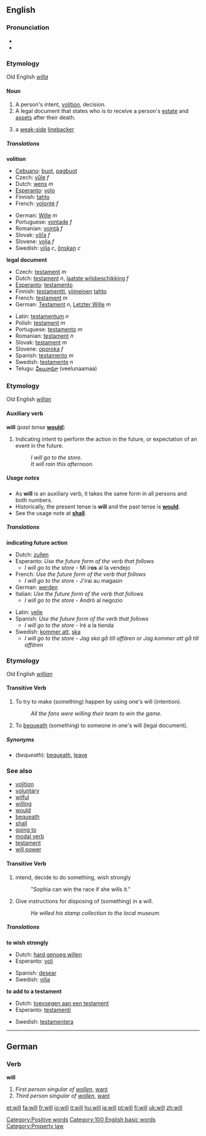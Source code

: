 {{see|Will}}
==English==

{{rank|said|would|been|47|will|no|them|when}}

===Pronunciation===
* {{IPA|[[RP]] /wɪl/}}
*{{audio|en-us-will.ogg|Audio (US)}}

===Etymology===
Old English ''[[willa]]''
====Noun====
{{en-noun-reg}}

#<!--DefA-->A person's intent, [[volition]], decision.
#<!--DefB-->A legal document that states who is to receive a person's [[estate]] and [[asset]]s after their death.
#{{fb}} a [[weak side|weak-side]] [[linebacker]]

=====Translations=====
<!--DefA-->'''volition'''
{{top}}
*[[Cebuano]]: [[buot]], [[pagbuot]]
*Czech: [[vůle]] ''f''
*Dutch: [[wens]] ''m''
*[[Esperanto]]: [[volo]]
*Finnish: [[tahto]]
*French: [[volonté]] ''f''
{{mid}}
*German: [[Wille]] ''m''
*Portuguese: [[vontade]] ''f''
*Romanian: [[voinţă]] ''f''
*Slovak: [[vôľa]] ''f''
*Slovene: [[volja]] ''f''
*Swedish: [[vilja]] ''c'', [[önskan]] ''c''
{{bottom}}

<!--DefB-->'''legal document'''
{{top}}
*Czech: [[testament#Czech|testament]] ''m''
*Dutch: [[testament]] ''n'', [[laatste wilsbeschikking]] ''f''
*[[Esperanto]]: [[testamento#Esperanto|testamento]]
*Finnish: [[testamentti]], [[viimeinen]] [[tahto]]
*French: [[testament#French|testament]] ''m''
*German: [[Testament]] ''n'', [[Letzter Wille]] ''m''
{{mid}}
*Latin:  [[testamentum]] ''n''
*Polish: [[testament#Polish|testament]] ''m''
*Portuguese: [[testamento#Portuguese|testamento]] ''m''
*Romanian: [[testament#Romanian|testament]] ''n''
*Slovak: [[testament#Slovak|testament]] ''m''
*Slovene: [[oporoka]] ''f''
*Spanish: [[testamento]] ''m''
*Swedish: [[testamente]] ''n''
*Telugu: [[వీలునామా]] (veelunaamaa)
{{bottom}}

===Etymology===
Old English ''[[willan]]''
====Auxiliary verb====
'''will''' (''past tense'' '''[[would]]''')

#<!--DefC-->Indicating intent to perform the action in the future, or expectation of an event in the future.
#:''I will go to the store.''
#:''It will rain this afternoon.''
<!--There are actually many more meanings as an auxiliary verb.-->

=====Usage notes=====
*As '''will''' is an auxiliary verb, it takes the same form in all persons and both numbers.
*Historically, the present tense is '''will''' and the past tense is '''[[would]]'''.
*See the usage note at '''[[shall]]'''.

=====Translations=====

<!--DefC-->'''indicating future action'''
{{top}}
*Dutch: [[zullen]]
*Esperanto: ''Use the future form of the verb that follows''
**''I will go to the store'' - Mi ir'''os''' al la vendejo
*French: ''Use the future form of the verb that follows''
**''I will go to the store'' - J'irai au magasin
*German: [[werden]]
*Italian: ''Use the future form of the verb that follows''
**''I will go to the store'' - Andrò al negozio
{{mid}}
*Latin: [[velle]]
*Spanish: ''Use the future form of the verb that follows''
**''I will go to the store'' - Iré a la tienda
*Swedish: [[kommer att]], [[ska]]
**''I will go to the store'' - ''Jag ska gå till affären'' or ''Jag kommer att gå till affären''
{{bottom}}

===Etymology===
Old English ''[[willian]]''
====Transitive Verb====
{{en-infl-reg-consonant|will||}}

#<!--DefD-->To try to make (something) happen by using one's will (intention).
#:''All the fans were willing their team to win the game.''
#<!--DefE-->To [[bequeath]] (something) to someone in one's will (legal document).

=====Synonyms=====
*<!--DefE-->(''bequeath''): [[bequeath]], [[leave]]

===See also===
*[[volition]]
*[[voluntary]]
*[[wilful]]
*[[willing]]
*[[would]]
*[[bequeath]]
*[[shall]]
*[[going to]]
*[[modal verb]]
*[[testament]]
*[[will power]]

====Transitive Verb====
{{en-infl-reg-consonant|will||}}

#<!--DefF--> intend, decide to do something, wish strongly
#: "Sophia can win the race if she wills it."
#<!--DefG--> Give instructions for disposing of (something) in a will.
#:''He willed his stamp collection to the local museum.''

=====Translations=====
<!--DefF-->'''to wish strongly'''
{{top}}
*Dutch: [[hard genoeg willen]]
*Esperanto: [[voli]]
{{mid}}
*Spanish: [[desear]]
*Swedish: [[vilja]]
{{bottom}}

<!--DefG-->'''to add to a testament'''
{{top}}
*Dutch: [[toevoegen aan een testament]]
*Esperanto: [[testamenti]]
{{mid}}
*Swedish: [[testamentera]]
{{bottom}}

----

==German==

===Verb===
'''will'''
#<!--DefH--> ''First person singular of [[wollen]]'', [[want]]
#<!--DefI--> ''Third person singular of [[wollen]]'', [[want]]

[[Category:Positive words]]
[[Category:100 English basic words]]
[[Category:Property law]]

[[et:will]]
[[fa:will]]
[[fr:will]]
[[io:will]]
[[it:will]]
[[hu:will]]
[[ja:will]]
[[pt:will]]
[[fi:will]]
[[uk:will]]
[[zh:will]]